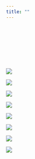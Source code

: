 ```yaml
---
title: ""
---
```


<style type="text/css">
.title {
  display: none;
}

</style>

<div class="row" style="padding-top: 100px;">
<div class="col-sm-3">

<a href="https://sites.google.com/view/jeffreylevine">
<img src="images/Me.jpg">
</a>

<a href="https://jeffreylevine.github.io/jupyter.html">
<img src="images/Jy.jpg">
</a>


</div>

<div class="col-sm-3">

<a href="https://www.linkedin.com/in/levinejeffrey">
<img src="images/Li.jpg">
</a>

<a href="https://jeffreylevine.github.io/wild.html">
<img src="images/Gw.jpg">
</a>

</div>

<div class="col-sm-3">

<a href="https://jeffreylevine.github.io/DatumsScience.github.io">
<img src="images/Ds.jpg">
</a>

<a href="https://jeffreylevine.github.io/going.html">
<img src="images/Gn.jpg">
</a>

</div>

<div class="col-sm-3">

<a href="https://public.tableau.com/profile/jeffrey.levine#!/vizhome/BlueCrabLandings/BlueCrab">
<img src="images/Tb.jpg">
</a>

<a href="https://jeffreylevine.github.io/fun.html">
<img src="images/Xy.jpg">
</a>

</div>





